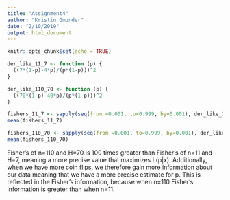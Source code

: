 ```yaml
---
title: "Assignment4"
author: "Kristin Gmunder"
date: "2/10/2019"
output: html_document
---
```


```r
knitr::opts_chunk$set(echo = TRUE)
```

```r
der_like_11_7 <- function (p) {
  ((7*(1-p)-4*p)/(p*(1-p)))^2
}

der_like_110_70 <- function (p) {
  ((70*(1-p)-40*p)/(p*(1-p)))^2
}

fishers_11_7 <- sapply(seq(from =0.001, to=0.999, by=0.001), der_like_11_7)
mean(fishers_11_7)

fishers_110_70 <- sapply(seq(from =0.001, to=0.999, by=0.001), der_like_110_70)
mean(fishers_110_70)
```
Fisher's of n=110 and H=70 is 100 times greater than Fisher's of n=11 and H=7, meaning a more precise value that maximizes L(p|x).  Additionally, when we have more coin flips, we therefore gain more information about our data meaning that we have a more precise estimate for p.  This is reflected in the Fisher's information, because when n=110 Fisher's information is greater than when n=11.
